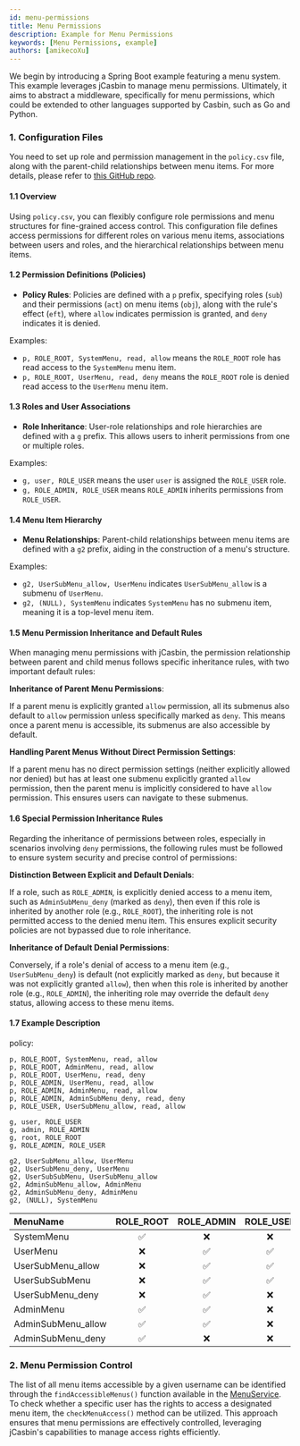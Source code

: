 ```yaml
---
id: menu-permissions
title: Menu Permissions
description: Example for Menu Permissions
keywords: [Menu Permissions, example]
authors: [amikecoXu]
---
```


We begin by introducing a Spring Boot example featuring a menu system. This example leverages jCasbin to manage menu permissions. Ultimately, it aims to abstract a middleware, specifically for menu permissions, which could be extended to other languages supported by Casbin, such as Go and Python.

### 1. Configuration Files

You need to set up role and permission management in the `policy.csv` file, along with the parent-child relationships between menu items. For more details, please refer to [this GitHub repo](https://github.com/jcasbin/jcasbin-menu-permission).

#### 1.1 Overview

Using `policy.csv`, you can flexibly configure role permissions and menu structures for fine-grained access control. This configuration file defines access permissions for different roles on various menu items, associations between users and roles, and the hierarchical relationships between menu items.

#### 1.2 Permission Definitions (Policies)

- **Policy Rules**: Policies are defined with a `p` prefix, specifying roles (`sub`) and their permissions (`act`) on menu items (`obj`), along with the rule's effect (`eft`), where `allow` indicates permission is granted, and `deny` indicates it is denied.

Examples:

- `p, ROLE_ROOT, SystemMenu, read, allow` means the `ROLE_ROOT` role has read access to the `SystemMenu` menu item.
- `p, ROLE_ROOT, UserMenu, read, deny` means the `ROLE_ROOT` role is denied read access to the `UserMenu` menu item.

#### 1.3 Roles and User Associations

- **Role Inheritance**: User-role relationships and role hierarchies are defined with a `g` prefix. This allows users to inherit permissions from one or multiple roles.

Examples:

- `g, user, ROLE_USER` means the user `user` is assigned the `ROLE_USER` role.
- `g, ROLE_ADMIN, ROLE_USER` means `ROLE_ADMIN` inherits permissions from `ROLE_USER`.

#### 1.4 Menu Item Hierarchy

- **Menu Relationships**: Parent-child relationships between menu items are defined with a `g2` prefix, aiding in the construction of a menu's structure.

Examples:

- `g2, UserSubMenu_allow, UserMenu` indicates `UserSubMenu_allow` is a submenu of `UserMenu`.
- `g2, (NULL), SystemMenu` indicates `SystemMenu` has no submenu item, meaning it is a top-level menu item.

#### 1.5 Menu Permission Inheritance and Default Rules

When managing menu permissions with jCasbin, the permission relationship between parent and child menus follows specific inheritance rules, with two important default rules:

**Inheritance of Parent Menu Permissions**:

If a parent menu is explicitly granted `allow` permission, all its submenus also default to `allow` permission unless specifically marked as `deny`. This means once a parent menu is accessible, its submenus are also accessible by default.

**Handling Parent Menus Without Direct Permission Settings**:

If a parent menu has no direct permission settings (neither explicitly allowed nor denied) but has at least one submenu explicitly granted `allow` permission, then the parent menu is implicitly considered to have `allow` permission. This ensures users can navigate to these submenus.

#### 1.6 Special Permission Inheritance Rules

Regarding the inheritance of permissions between roles, especially in scenarios involving `deny` permissions, the following rules must be followed to ensure system security and precise control of permissions:

**Distinction Between Explicit and Default Denials**:

If a role, such as `ROLE_ADMIN`, is explicitly denied access to a menu item, such as `AdminSubMenu_deny` (marked as `deny`), then even if this role is inherited by another role (e.g., `ROLE_ROOT`), the inheriting role is not permitted access to the denied menu item. This ensures explicit security policies are not bypassed due to role inheritance.

**Inheritance of Default Denial Permissions**:

Conversely, if a role's denial of access to a menu item (e.g., `UserSubMenu_deny`) is default (not explicitly marked as `deny`, but because it was not explicitly granted `allow`), then when this role is inherited by another role (e.g., `ROLE_ADMIN`), the inheriting role may override the default `deny` status, allowing access to these menu items.

#### 1.7 Example Description

policy:

```csv
p, ROLE_ROOT, SystemMenu, read, allow
p, ROLE_ROOT, AdminMenu, read, allow
p, ROLE_ROOT, UserMenu, read, deny
p, ROLE_ADMIN, UserMenu, read, allow
p, ROLE_ADMIN, AdminMenu, read, allow
p, ROLE_ADMIN, AdminSubMenu_deny, read, deny
p, ROLE_USER, UserSubMenu_allow, read, allow

g, user, ROLE_USER
g, admin, ROLE_ADMIN
g, root, ROLE_ROOT
g, ROLE_ADMIN, ROLE_USER

g2, UserSubMenu_allow, UserMenu
g2, UserSubMenu_deny, UserMenu
g2, UserSubSubMenu, UserSubMenu_allow
g2, AdminSubMenu_allow, AdminMenu
g2, AdminSubMenu_deny, AdminMenu
g2, (NULL), SystemMenu
```

| MenuName           | ROLE_ROOT | ROLE_ADMIN | ROLE_USER |
|:-------------------|:---------:|:----------:|:---------:|
| SystemMenu         |     ✅     |     ❌      |     ❌     |
| UserMenu           |     ❌     |     ✅      |     ✅     |
| UserSubMenu_allow  |     ❌     |     ✅      |     ✅     |
| UserSubSubMenu     |     ❌     |     ✅      |     ✅     |
| UserSubMenu_deny   |     ❌     |     ✅      |     ❌     |
| AdminMenu          |     ✅     |     ✅      |     ❌     |
| AdminSubMenu_allow |     ✅     |     ✅      |     ❌     |
| AdminSubMenu_deny  |     ✅     |     ❌      |     ❌     |

### 2. Menu Permission Control

The list of all menu items accessible by a given username can be identified through the `findAccessibleMenus()` function available in the [MenuService](https://github.com/jcasbin/jcasbin-menu-permission/blob/master/src/main/java/org/casbin/service/MenuService.java). To check whether a specific user has the rights to access a designated menu item, the `checkMenuAccess()` method can be utilized. This approach ensures that menu permissions are effectively controlled, leveraging jCasbin's capabilities to manage access rights efficiently.
